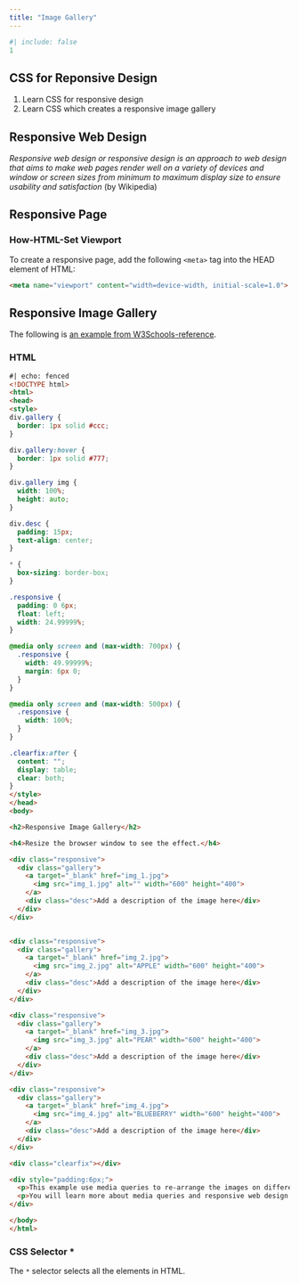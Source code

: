 ```yaml
---
title: "Image Gallery"
---
```


```r
#| include: false
1
```

::: callout-tip
## CSS for Reponsive Design

1. Learn CSS for responsive design
1. Learn CSS which creates a responsive image gallery
:::

## Responsive Web Design

_Responsive web design or responsive design is an approach to web design that aims to make web pages render well on a variety of devices and window or screen sizes from minimum to maximum display size to ensure usability and satisfaction_ (by Wikipedia)


## Responsive Page 

::: panel-tabset

### How-HTML-Set Viewport

To create a responsive page, add the following `<meta>` tag into the HEAD element of HTML:

```html
<meta name="viewport" content="width=device-width, initial-scale=1.0"> 
```

:::


## Responsive Image Gallery

The following is [an example from W3Schools-reference](https://www.w3schools.com/css/tryit.asp?filename=trycss_image_gallery_responsive).

::: panel-tabset

### HTML
```html
#| echo: fenced
<!DOCTYPE html>
<html>
<head>
<style>
div.gallery {
  border: 1px solid #ccc;
}

div.gallery:hover {
  border: 1px solid #777;
}

div.gallery img {
  width: 100%;
  height: auto;
}

div.desc {
  padding: 15px;
  text-align: center;
}

* {
  box-sizing: border-box;
}

.responsive {
  padding: 0 6px;
  float: left;
  width: 24.99999%;
}

@media only screen and (max-width: 700px) {
  .responsive {
    width: 49.99999%;
    margin: 6px 0;
  }
}

@media only screen and (max-width: 500px) {
  .responsive {
    width: 100%;
  }
}

.clearfix:after {
  content: "";
  display: table;
  clear: both;
}
</style>
</head>
<body>

<h2>Responsive Image Gallery</h2>

<h4>Resize the browser window to see the effect.</h4>

<div class="responsive">
  <div class="gallery">
    <a target="_blank" href="img_1.jpg">
      <img src="img_1.jpg" alt="" width="600" height="400">
    </a>
    <div class="desc">Add a description of the image here</div>
  </div>
</div>


<div class="responsive">
  <div class="gallery">
    <a target="_blank" href="img_2.jpg">
      <img src="img_2.jpg" alt="APPLE" width="600" height="400">
    </a>
    <div class="desc">Add a description of the image here</div>
  </div>
</div>

<div class="responsive">
  <div class="gallery">
    <a target="_blank" href="img_3.jpg">
      <img src="img_3.jpg" alt="PEAR" width="600" height="400">
    </a>
    <div class="desc">Add a description of the image here</div>
  </div>
</div>

<div class="responsive">
  <div class="gallery">
    <a target="_blank" href="img_4.jpg">
      <img src="img_4.jpg" alt="BLUEBERRY" width="600" height="400">
    </a>
    <div class="desc">Add a description of the image here</div>
  </div>
</div>

<div class="clearfix"></div>

<div style="padding:6px;">
  <p>This example use media queries to re-arrange the images on different screen sizes: for screens larger than 700px wide, it will show four images side by side, for screens smaller than 700px, it will show two images side by side. For screens smaller than 500px, the images will stack vertically (100%).</p>
  <p>You will learn more about media queries and responsive web design later in our CSS Tutorial.</p>
</div>

</body>
</html>

```


### CSS Selector *

The `*` selector selects all the elements in HTML.

:::




